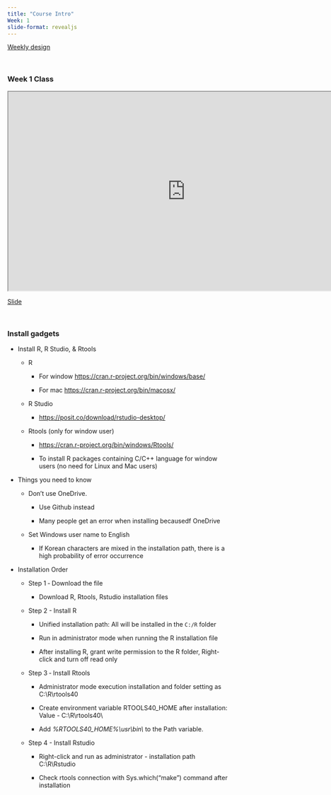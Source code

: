 ```yaml
---
title: "Course Intro"
Week: 1
slide-format: revealjs
---
```


[Weekly design](https://cjleelab.netlify.app/teaching/ml101/weekly/)

<br>

### Week 1 Class

```{=html}
<iframe class="slide-deck" src="https://changjunchrislee.github.io/ML101_w1/#/" width="800" height="450"></iframe>
```
[Slide](https://changjunchrislee.github.io/ML101_w1/#/)

<br>

### Install gadgets

-   Install R, R Studio, & Rtools

    -   R

        -   For window <https://cran.r-project.org/bin/windows/base/>

        -   For mac <https://cran.r-project.org/bin/macosx/>

    -   R Studio

        -   <https://posit.co/download/rstudio-desktop/>

    -   Rtools (only for window user)

        -   <https://cran.r-project.org/bin/windows/Rtools/>

        -   To install R packages containing C/C++ language for window users (no need for Linux and Mac users)

-   Things you need to know

    -   Don't use OneDrive.

        -   Use Github instead

        -   Many people get an error when installing becausedf OneDrive

    -   Set Windows user name to English

        -   If Korean characters are mixed in the installation path, there is a high probability of error occurrence

-   Installation Order

    -   Step 1 ‑ Download the file

        -   Download R, Rtools, Rstudio installation files

    -   Step 2 - Install R

        -   Unified installation path: All will be installed in the `C:/R` folder

        -   Run in administrator mode when running the R installation file

        -   After installing R, grant write permission to the R folder, Right-click and turn off read only

    -   Step 3 ‑ Install Rtools

        -   Administrator mode execution installation and folder setting as C:\\R\\rtools40

        -   Create environment variable RTOOLS40_HOME after installation: Value - C:\\R\\rtools40\\

        -   Add *%RTOOLS40_HOME%\\usr\\bin\\* to the Path variable.

    -   Step 4 - Install Rstudio

        -   Right-click and run as administrator - installation path C:\\R\\Rstudio

        -   Check rtools connection with Sys.which("make") command after installation
